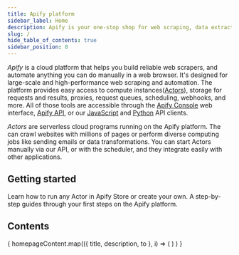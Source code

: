 ```yaml
---
title: Apify platform
sidebar_label: Home
description: Apify is your one-stop shop for web scraping, data extraction, and RPA. Automate anything you can do manually in a browser.
slug: /
hide_table_of_contents: true
sidebar_position: 0
---
```


_Apify_ is a cloud platform that helps you build reliable web scrapers, and automate anything you can do manually in a web browser. It's designed for large-scale and high-performance web scraping and automation. The platform provides easy access to compute instances([Actors](/platform/actors)), storage for requests and results, proxies, request queues, scheduling, webhooks, and more. All of those tools are accessible through the [Apify Console](platform/console) web interface, [Apify API](/api/v2), or our [JavaScript](api/client/js) and [Python](api/client/python) API clients.

_Actors_ are serverless cloud programs running on the Apify platform. The can crawl websites with millions of pages or perform diverse computing jobs like sending emails or data transformations. You can start Actors manually via our API, or with the scheduler, and they integrate easily with other applications.

## Getting started

Learn how to run any Actor in Apify Store or create your own. A step-by-step guides through your first steps on the Apify platform.

<CardGrid>
    <Card
        title="Learn about Apify Store"
        desc="Apify Store is home to hundreds of public Actors available to the Apify community. It's the easiest way for you to start with Apify."
        to="/platform/console"
    />
    <Card
        title="Run Actor from Apify Store"
        desc="Learn the simple steps to find, configure, and run ready-made Actors from Apify Store. Start automating tasks or extracting data in minutes, often without writing any code."
        to="/platform/actors/running"
    />
    <Card
        title="Build your own Actor"
        desc="Read about the technical part of building Apify Actors. Learn to define Actor inputs, build new versions, persist Actor state, and choose base Docker images."
        to="/platform/actors/development"
    />
    <Card
        title="Become an expert with Apify Academy"
        desc="Learn everything about web scraping and automation with our free courses that will turn you into an expert scraper developer."
        to="/academy"
    />
</CardGrid>

## Contents

<CardGrid>
    {
        homepageContent.map(({ title, description, to }, i) => (
            <Card
                title={title}
                desc={description}
                to={to}
                key={i}
            />)
        )
    }
</CardGrid>
